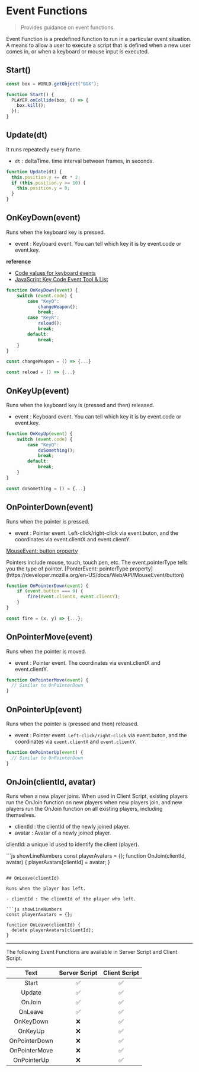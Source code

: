 
# Event Functions

> Provides guidance on event functions.

Event Function is a predefined function to run in a particular event situation. A means to allow a user to execute a script that is defined when a new user comes in, or when a keyboard or mouse input is executed.

## Start()

```js showLineNumbers copy
const box = WORLD.getObject("BOX");

function Start() {
  PLAYER.onCollide(box, () => {
    box.kill();
  });
}
```

## Update(dt)

It runs repeatedly every frame.

- `dt` : deltaTime. time interval between frames, in seconds.

```js showLineNumbers copy
function Update(dt) {
  this.position.y += dt * 2;
  if (this.position.y >= 10) {
    this.position.y = 0;
  }
}
```

## OnKeyDown(event)

Runs when the keyboard key is pressed.

- event : Keyboard event. You can tell which key it is by event.code or event.key.

**reference**

- [Code values for keyboard events](https://developer.mozilla.org/en-US/docs/Web/API/UI_Events/Keyboard_event_code_values)
- [JavaScript Key Code Event Tool & List](https://www.toptal.com/developers/keycode)

```js showLineNumbers copy
function OnKeyDown(event) {
    switch (event.code) {
        case "KeyQ":
            changeWeapon();
            break;
        case "KeyR":
            reload();
            break;
        default:
            break;
    }
}

const changeWeapon = () => {...}

const reload = () => {...}
```

## OnKeyUp(event)

Runs when the keyboard key is (pressed and then) released.

- event : Keyboard event. You can tell which key it is by event.code or event.key.

```js showLineNumbers copy
function OnKeyUp(event) {
    switch (event.code) {
        case "KeyQ":
            doSomething();
            break;
        default:
            break;
    }
}

const doSomething = () = {...}
```

## OnPointerDown(event)

Runs when the pointer is pressed.

- event : Pointer event. Left-click/right-click via event.buton, and the coordinates via event.clientX and event.clientY.

[MouseEvent: button property](https://developer.mozilla.org/en-US/docs/Web/API/MouseEvent/button)

<Callout>
  Pointers include mouse, touch, touch pen, etc. The event.pointerType tells you
  the type of pointer.
</Callout>
[PonterEvent: pointerType property](https://developer.mozilla.org/en-US/docs/Web/API/MouseEvent/button)

```js showLineNumbers
function OnPointerDown(event) {
    if (event.button === 0) {
        fire(event.clientX, event.clientY);
    }
}

const fire = (x, y) => {...};
```

## OnPointerMove(event)

Runs when the pointer is moved.

- event : Pointer event. The coordinates via event.clientX and event.clientY.

```js showLineNumbers
function OnPointerMove(event) {
  // Similar to OnPointerDown
}
```

## OnPointerUp(event)

Runs when the pointer is (pressed and then) released.

- event : Pointer event. `Left-click/right-click` via event.buton, and the coordinates via `event.clientX` and `event.clientY`.

```js showLineNumbers
function OnPointerUp(event) {
  // Similar to OnPointerDown
}
```

## OnJoin(clientId, avatar)

Runs when a new player joins. When used in Client Script, existing players run the OnJoin function on new players when new players join, and new players run the OnJoin function on all existing players, including themselves.

- clientId : the clientId of the newly joined player.
- avatar : Avatar of a newly joined player.

<Callout type="info" emoji="ℹ️">

clientId: a unique id used to identify the client (player).

</Callout>
```js showLineNumbers 
const playerAvatars = {};
function OnJoin(clientId, avatar) {
playerAvatars[clientId] = avatar;
}

```

## OnLeave(clientId)

Runs when the player has left.

- clientId : The clientId of the player who left.

```js showLineNumbers
const playerAvatars = {};

function OnLeave(clientId) {
  delete playerAvatars[clientId];
}
```

---

<Callout type="info" emoji="✅">
  The following Event Functions are available in Server Script and Client
  Script.
</Callout>

|     Text      | Server Script | Client Script |
| :-----------: | :-----------: | :-----------: |
|     Start     |      ✅       |      ✅       |
|    Update     |      ✅       |      ✅       |
|    OnJoin     |      ✅       |      ✅       |
|    OnLeave    |      ✅       |      ✅       |
|   OnKeyDown   |      ❌       |      ✅       |
|    OnKeyUp    |      ❌       |      ✅       |
| OnPointerDown |      ❌       |      ✅       |
| OnPointerMove |      ❌       |      ✅       |
|  OnPointerUp  |      ❌       |      ✅       |
